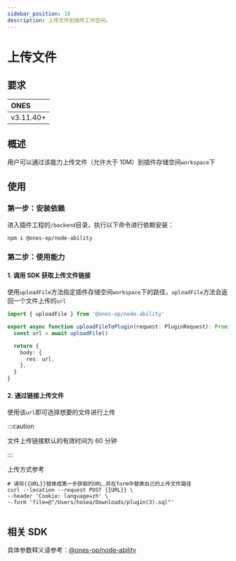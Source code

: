```yaml
---
sidebar_position: 10
description: 上传文件到插件工作空间。
---
```



# 上传文件

## 要求

| **ONES**  |
| :-------- |
| v3.11.40+ |

## 概述

用户可以通过该能力上传文件（允许大于 10M）到插件存储空间`workspace`下

## 使用

### 第一步：安装依赖

进入插件工程的`/backend`目录，执行以下命令进行依赖安装：

```shell
npm i @ones-op/node-ability
```

### 第二步：使用能力

#### 1. 调用 SDK 获取上传文件链接

使用`uploadFile`方法指定插件存储空间`workspace`下的路径，`uploadFile`方法会返回一个文件上传的`url`

```typescript
import { uploadFile } from '@ones-op/node-ability'

export async function uploadFileToPlugin(request: PluginRequest): Promise<PluginResponse> {
  const url = await uploadFile()

  return {
    body: {
      res: url,
    },
  }
}
```

#### 2. 通过链接上传文件

使用该`url`即可选择想要的文件进行上传

:::caution

文件上传链接默认的有效时间为 60 分钟

:::

上传方式参考

```shell
# 请将{{URL}}替换成第一步获取的URL,并在form中替换自己的上传文件路径
curl --location --request POST {{URL}} \
--header 'Cookie: language=zh' \
--form 'file=@"/Users/hosea/Downloads/plugin(3).sql"'
```

<Image img={uploadFile1} />

## 相关 SDK

具体参数释义请参考：[@ones-op/node-ability](../../reference/packages/node-ability/node-ability.mdx)
